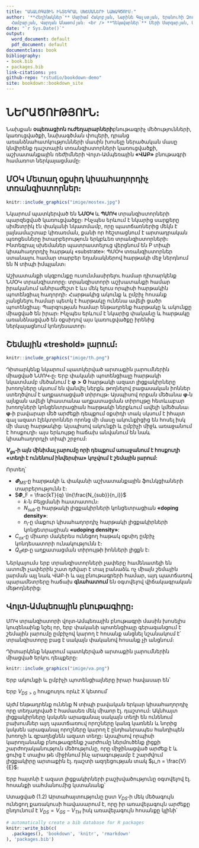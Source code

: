 ```yaml
--- 
title: "ԱՆԱԼՈԳԱՅԻՆ ԻՆՏԵԳՐԱԼ ՍԽԵՄԱՆԵՐԻ ՆԱԽԱԳԾՈՒՄ։"
author: '**Հեղինակներ՝** Մարիամ Հակոբյան, Նարինե Գալստյան, Երանուհի Զուլալյան, Արմեն
  Համբարյան, Վարդան Անատոմյան։ <br /> **Ղեկավարներ՝** Մերի Մարգարյան, Արթուր Բայբուրդյան։'
date: "`r Sys.Date()`"
output:
  word_document: default
  pdf_document: default
documentclass: book
bibliography:
- book.bib
- packages.bib
link-citations: yes
github-repo: "rstudio/bookdown-demo"
site: bookdown::bookdown_site
---
```



# ՆԵՐԱԾՈՒԹՅՈՒՆ։
Նախքան **օպեռացիոն ուժեղարարների**բնութագրիչ մեծությունների, կառուցվածքի, նախագծման 
փուլերի, դրանց առանձնահատկությունների մասին խոսելը ներածական մասը կնվիրենք դաշտային 
տռանզիստորների կառուցվածքի, աշխատանքային ռեժիմների Վոլտ֊Ամպեռային **«ՎԱԲ»** բնութագրի 
համառոտ ներկայացմամը։

## ՄՕԿ Մետաղ օքսիդ կիսահաղորդիչ տռանզիստորներ։ 

```r
knitr::include_graphics("imige/mostex.jpg")
```

Նկարում պատկերված են **ՆՄՕԿ** և **ՊՄՈԿ** տրանզիստորների պարզեցված կառուցվածքը։ Ինչպես 
երևում է նկարից սարքերը սիմետրիկ էն փականի նկատմամբ, որը պատճառներից մեկն է լայնամաշտաբ 
կիռառման, քանի որ հեշտացնում է արտադրական պռոցեսները իտարբերություն երկբևեռ 
տրանզիստորների։ Ինտեգրալ սխեմաներ պատրաստելուց վերցնում են P տիպի կիսահաղորդիչ հարթակ 
«substrate»: ՊՄՕԿ տռանզիստորներ ստանալու համար տարբեր եղանակներով հարթակի մեջ ներդնում 
են N տիպի իմպլանտ։

Աշխատանքի սկզբունքը ուսունմասիրելու համար դիտարկենք ՆՄՕԿ տրանզիստորը։ տրանզիստորի 
աշխատանքի համար իրականում անհրաժեշտ է ևս մեկ ելուս որպիսի հարթակին պոտենցիալ հաղորդի։ 
Հարթակից ակունք և ըմբիչ հոսանք չանցնելու համար պետկ է հարթակը ունենա ավելի ցածր 
պոտենցիալ։ Պարզության համար ենթադրենք հարթակը և ակունքը միացված են իրար։ Ինչպես երևում 
է նկարից փականը և հարթակը առանձնացված են օքսիդով այս կառուցվածքը իրենից ներկայացնում 
կոնդեսատոր։

## Շեմային «treshold» լարում։

```r
knitr::include_graphics("imige/th.png")
```

Դիտարկենք նկարում պատկերված արտաքին լարումներին միացված ՆՄՈԿ֊ը։ Երբ փականի պոտենցիալը 
հարթակի նկատմամբ մեծանում է $\pmb{\varphi>0}$ հարթակի ազատ լիցքակիրները խոռոչները 
սկսում են վանվել ներքև թողնելով բացասական իոններ ստեղծվում է աղքատացված տիրույթ։ 
Այսպիսով որքան մեծանա $\pmb{\varphi}$֊ն այնքան ավելի կհաստանա աղքատացման տիրույթը 
հետևաբար խոռոչների կոնցենտրացիան հարթակի ներքևում ավելի կմեծանա։ $\pmb{\varphi}$֊ի 
բավարար մեծ արժեքի դեպքում օքսիդի տակ սկսում է իհայտ գալ ազատ էլեկտրոններ որոնց մի մասը 
ակունքիցից են հոսել իսկ մի մասը հարթակից։ Այսպիսով ակունքի և ըմբիչի միջև առաջանում է 
հոսքուղի։ այս երևույթը հաճախ անվանում են նաև կիսահաղորդչի տիպի շրջում։

**$V_{gs}$֊ի այն մինիմալ լարումը որի դեպքում առաջանում է հոսքուղի «տեղի է ունենում 
ինվերսիա» կոչվում է շեմային լարում:**

\begin{equation} 
  V_{TH} = 𝜱_{MS} + 2 𝜱_F + \frac{G_{dep}}{C_ox}
  (\#eq:1)
\end{equation} 


Որտեղ՝

* $𝜱_{MS}$֊ը հարթակի և փականի աշխատանքային ֆունկցիաների տարբերությունն է։
* $𝜱_F = \frac{kT}{q} \ln{\frac{N_{sub}}{n_i}}$
  + $k$֊ն Բելցմանի հաստատուն։
  + $N_{sub}$֊ը հարթակի լիցքակիրների կոնցետրացիան **«doping density»**:
  + $n_i$֊ը մաքուր կիսահաղորդիչ հարթակի լիցքակիրների կոնցետրացիան **«udoping density»**:
* $C_{ox}$֊ը միաոր մակերես ունեցող հաթակ օքսիդ ըմբիչ կոնդեսատորի ունակությունն է։
* $Q_dep$֊ը աղքատացման տիրույթի իոնների լիցքն է։

Ներկայումս երբ տրանզիստորների չափերը համենատելի են ատոմի չափերին շատ դժվար է տալ բանաձև 
ոչ միայն շեմային լարման այլ նաև ՎԱԲ֊ի և այլ բնութագրերի համար, այդ պատճառով պարամետրերը 
հաճախ **գնահատում** են օգտվելով վիճակագրական մեթոդներից։

## Վոլտ֊Ամպեռային բնութագիրը։

ՄՈԿ տրանզիստորի վոլտ֊Ամպեռային բնութագրի մասին խոսելիս կուզենաինք նշել որ, երբ փականի 
պոտենցիալը գերազանցում է շեմային լարումը ըմբիչով կարող է հոսանք անցնել նշանակում է՝
տրանզիստորը բաց է սակայն փականով հոսանք չի անցնում։

Դիտարկենք նկարում պատկերված արտաքին լարումներին միացված երկու դեպքերը։

```r
knitr::include_graphics("imige/va.png")
```

::::: {.blackbox data-latex=""}

:::: {.lf data-latex=""}
::: {.center data-latex=""}
Երբ ակունքի և ըմբիչի պոտենցիալները իրար հավասար են՝
\begin{align}  
  Q_d = WC_{ox}(V_{GS} - V_{TH})
\end{align}

:::
::::

:::: {.rig data-latex=""}
::: {.center data-latex=""}
Երբ $V_{DS>0}$ հոսքուղու որևէ X կետում՝

\begin{align} 
  Q_d = WC_{ox}(V_{GS} - V_{TH})
\end{align} 

:::
::::

:::::

Այժմ ենթադրենք ունենք N տիպի բավական երկար կիսահաղորդիչ որը տեղադրված է համասեռ մեկ 
միաոր էլ․ դաշտում։ Ակնհայտ լիցքակիրները կսկսեն արագանալ սակայն տեղի են ունենում 
բախումներ այդ պատճառուվ որոշները կանգ կառնեն և նորից կսկսեն արագանալ որոշները կարող է 
ընդհանրապես հանդիպեն խոռոչի և զբաղեցնեն ազատ տեղը։ Այսպիսով որպիսի կարողանանք 
բնութագրենք շարժումը ներմուծենք լիցքի շարժողականություն մեծությունը, որը միջինացված 
արժեք է և ցուից է տալիս թե միջինում ինչ արագությամբ է շարժվում լիցքակիրը արտաքին 
էլ․ դաշտի ազդեցության տակ $μ_n = \frac{V}{E}$։ 

Երբ հայտնի է ազատ լիցքակիրների բաշխվածությունը օգտվելով էլ․ հոսանքի սահմանումից կստանանք՝

\begin{equation} 
  I_{D} = μ_n C_{ox} \frac{W}{L}[(V_{GS} - V_{TH})V_{DS} - \frac{1}{2}V_{DS}^2]
  (\#eq:2)
\end{equation} 

Ստացված $(1.2)$ Արտահայտությունը ըստ $V_{DS}$֊ի մեկ մեծագույն ունեցող քառակուսի 
հավասարում է, որը իր առավելագույն արժեքը ընդունում է $V_{DS} = V_{GS} - V_{TH}$ իսկ 
առավելագույն հոսանքը կլինի՝

\begin{equation} 
  I_{D, max} = \frac{1}{2} μ_n C_{ox} \frac{W}{L} (V_{GS} - V_{TH})^2
  (\#eq:3)
\end{equation} 


```r
# automatically create a bib database for R packages
knitr::write_bib(c(
  .packages(), 'bookdown', 'knitr', 'rmarkdown'
), 'packages.bib')
```